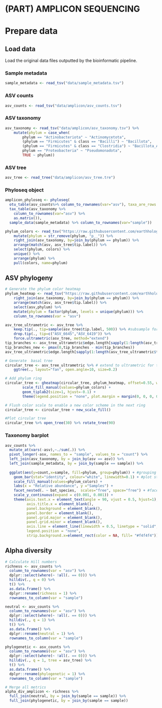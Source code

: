 # (PART) AMPLICON SEQUENCING {-}
# Prepare data

## Load data

Load the original data files outputted by the bioinformatic pipeline. 

### Sample metadata

```r
sample_metadata <- read_tsv("data/sample_metadata.tsv")
```

### ASV counts

```r
asv_counts <- read_tsv("data/amplicon/asv_counts.tsv")
```

### ASV taxonomy

```r
asv_taxonomy <- read_tsv("data/amplicon/asv_taxonomy.tsv") %>%
    mutate(phylum = case_when(
        phylum == "Actinobacteriota" ~ "Actinomycetota",
        (phylum == "Firmicutes" & class == "Bacilli") ~ "Bacillota",
        (phylum == "Firmicutes" & class == "Clostridia") ~ "Bacillota_A",
        phylum == "Proteobacteria" ~ "Pseudomonadota",
        TRUE ~ phylum))
```

### ASV tree

```r
asv_tree <- read_tree("data/amplicon/asv_tree.tre")
```

### Phyloseq object

```r
amplicon_phyloseq <- phyloseq(
  otu_table(asv_counts%>% column_to_rownames(var="asv"), taxa_are_rows = TRUE), 
  tax_table(asv_taxonomy %>%
    column_to_rownames(var="asv") %>% 
    as.matrix()), 
  sample_data(sample_metadata) %>% column_to_rownames(var="sample"))
```


```r
phylum_colors <- read_tsv("https://raw.githubusercontent.com/earthhologenome/EHI_taxonomy_colour/main/ehi_phylum_colors.tsv") %>%
    mutate(phylum = str_remove(phylum, "p__")) %>%
    right_join(asv_taxonomy, by=join_by(phylum == phylum)) %>%
    arrange(match(asv, asv_tree$tip.label)) %>%
    select(phylum, colors) %>% 
    unique() %>%
    arrange(phylum) %>%
    pull(colors, name=phylum)
```

## ASV phylogeny

```r
# Generate the phylum color heatmap
phylum_heatmap <- read_tsv("https://raw.githubusercontent.com/earthhologenome/EHI_taxonomy_colour/main/ehi_phylum_colors.tsv") %>%
    right_join(asv_taxonomy, by=join_by(phylum == phylum)) %>%
    arrange(match(asv, asv_tree$tip.label)) %>%
    select(asv,phylum) %>%
    mutate(phylum = factor(phylum, levels = unique(phylum))) %>%
    column_to_rownames(var = "asv")

asv_tree_ultrametric <- asv_tree %>% 
    keep.tip(., tip=sample(asv_tree$tip.label, 500)) %>% #subsample for the sake of visualisation
    drop.tip(., tip=c("ASV_6645","ASV_6419")) %>%
    force.ultrametric(asv_tree, method="extend")
tip_branches <- asv_tree_ultrametric$edge.length[sapply(1:length(asv_tree_ultrametric$tip.label),function(x,y) which (y==x),y=asv_tree_ultrametric$edge[,2])]
tip_branches_new <- pmax(0,tip_branches - min(tip_branches))
asv_tree_ultrametric$edge.length[sapply(1:length(asv_tree_ultrametric$tip.label),function(x,y) which (y==x),y=asv_tree_ultrametric$edge[,2])]  <- tip_branches_new

# Generate  basal tree
circular_tree <- asv_tree_ultrametric %>% # extend to ultrametric for the sake of visualisation
    ggtree(., layout="fan", open.angle=10, size=0.2)

# Add phylum ring
circular_tree <- gheatmap(circular_tree, phylum_heatmap, offset=0.55, width=0.1, colnames=FALSE) +
        scale_fill_manual(values=phylum_colors) +
        geom_tiplab2(size=1, hjust=-0.1) +
        theme(legend.position = "none", plot.margin = margin(0, 0, 0, 0), panel.margin = margin(0, 0, 0, 0))

# Flush color scale to enable a new color scheme in the next ring
circular_tree <- circular_tree + new_scale_fill()

#Plot circular tree
circular_tree %>% open_tree(30) %>% rotate_tree(90)
```


### Taxonomy barplot

```r
asv_counts %>%
  mutate_at(vars(-asv),~./sum(.)) %>%
  pivot_longer(-asv, names_to = "sample", values_to = "count") %>%
  left_join(asv_taxonomy, by = join_by(asv == asv)) %>%
  left_join(sample_metadata, by = join_by(sample == sample)) %>%
  
  ggplot(aes(y=count,x=sample, fill=phylum, group=phylum)) + #grouping enables keeping the same sorting of taxonomic units
    geom_bar(stat="identity", colour="white", linewidth=0.1) + #plot stacked bars with white borders
    scale_fill_manual(values=phylum_colors) +
    labs(x = "Relative abundance", y ="Samples") +
    facet_nested(. ~ bat_species,  scales="free", space="free") + #facet per day and treatment
    scale_y_continuous(expand = c(0.001, 0.001)) +
    theme(axis.text.x = element_text(angle = 90, vjust = 0.5, hjust=1),
          axis.title.x = element_blank(),
          panel.background = element_blank(),
          panel.border = element_blank(),
          panel.grid.major = element_blank(),
          panel.grid.minor = element_blank(),
          axis.line = element_line(linewidth = 0.5, linetype = "solid", colour = "black"),
          legend.position = "none",
          strip.background.x=element_rect(color = NA, fill= "#f4f4f4"))
```

## Alpha diversity

```r
# Calculate Hill numbers
richness <- asv_counts %>%
  column_to_rownames(var = "asv") %>%
  dplyr::select(where(~ !all(. == 0))) %>%
  hilldiv(., q = 0) %>%
  t() %>%
  as.data.frame() %>%
  dplyr::rename(richness = 1) %>%
  rownames_to_column(var = "sample")

neutral <- asv_counts %>%
  column_to_rownames(var = "asv") %>%
  dplyr::select(where(~ !all(. == 0))) %>%
  hilldiv(., q = 1) %>%
  t() %>%
  as.data.frame() %>%
  dplyr::rename(neutral = 1) %>%
  rownames_to_column(var = "sample")

phylogenetic <- asv_counts %>%
  column_to_rownames(var = "asv") %>%
  dplyr::select(where(~ !all(. == 0))) %>%
  hilldiv(., q = 1, tree = asv_tree) %>%
  t() %>%
  as.data.frame() %>%
  dplyr::rename(phylogenetic = 1) %>%
  rownames_to_column(var = "sample")

# Merge all metrics
alpha_div_amplicon <- richness %>%
  full_join(neutral, by = join_by(sample == sample)) %>%
  full_join(phylogenetic, by = join_by(sample == sample))
```
